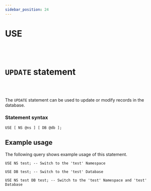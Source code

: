 ```yaml
---
sidebar_position: 24
---
```


# USE

<br /><br />

# `UPDATE` statement

<br /><br />

The `UPDATE` statement can be used to update or modify records in the database.

### Statement syntax

```surql title="SurrealQL Syntax"
USE [ NS @ns ] [ DB @db ];
```

## Example usage

The following query shows example usage of this statement.

```surql
USE NS test; -- Switch to the 'test' Namespace
```
```surql
USE DB test; -- Switch to the 'test' Database
```
```surql
USE NS test DB test; -- Switch to the 'test' Namespace and 'test' Database
```